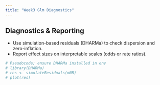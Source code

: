 ```yaml
---
title: "Week3 Glm Diagnostics"
---
```



## Diagnostics & Reporting
- Use simulation-based residuals (DHARMa) to check dispersion and zero-inflation.
- Report effect sizes on interpretable scales (odds or rate ratios).

```r
# Pseudocode; ensure DHARMa installed in env
# library(DHARMa)
# res <- simulateResiduals(mNB)
# plot(res)
```

